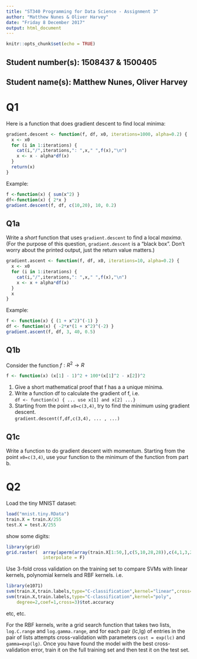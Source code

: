 ```yaml
---
title: "ST340 Programming for Data Science - Assignment 3"
author: "Matthew Nunes & Oliver Harvey"
date: "Friday 8 December 2017"
output: html_document
---
```


```r
knitr::opts_chunk$set(echo = TRUE)
```

## Student number(s): 1508437 & 1500405
## Student name(s): Matthew Nunes, Oliver Harvey


# Q1 
Here is a function that does gradient descent to find local minima:

```r
gradient.descent <- function(f, df, x0, iterations=1000, alpha=0.2) {
  x <- x0
  for (i in 1:iterations) {
    cat(i,"/",iterations,": ",x," ",f(x),"\n")
    x <- x - alpha*df(x)
  }
  return(x)
}
```

Example:
```r
f <-function(x) { sum(x^2) }
df<-function(x) { 2*x }
gradient.descent(f, df, c(10,20), 10, 0.2)
```

## Q1a
Write a _short_ function that uses `gradient.descent` to find a local _maxima_.
(For the purpose of this question, `gradient.descent` is a "black box". 
Don't worry about the printed output, just the return value matters.)

```r
gradient.ascent <- function(f, df, x0, iterations=10, alpha=0.2) {
  x <- x0
  for (i in 1:iterations) {
    cat(i,"/",iterations,": ",x," ",f(x),"\n")
    x <- x + alpha*df(x)
  }
  x
}
```

Example:
```r
f <- function(x) { (1 + x^2)^(-1) } 
df <- function(x) { -2*x*(1 + x^2)^(-2) }
gradient.ascent(f, df, 3, 40, 0.5)  
```


## Q1b
 Consider the function $f : R^2 \to R$  
```r
f <- function(x) (x[1] - 1)^2 + 100*(x[1]^2 - x[2])^2
```

(@) Give a short mathematical proof that f has a a unique minima.
(@) Write a function df to calculate the gradient of f, i.e.  
`df <- function(x) { ... use x[1] and x[2] ...}`  
(@) Starting from the point `x0=c(3,4)`, try to find the minimum using gradient descent.  
`gradient.descent(f,df,c(3,4), ... , ...)`

## Q1c
Write a function to do gradient descent with momentum.
Starting from the point `x0=c(3,4)`, use your function to the minimum of the function from part b.

# Q2
Load the tiny MNIST dataset:
```r
load("mnist.tiny.RData")
train.X = train.X/255
test.X = test.X/255
```

show some digits:
```r
library(grid)
grid.raster(  array(aperm(array(train.X[1:50,],c(5,10,28,28)),c(4,1,3,2)),c(140,280)),
              interpolate = F)
```

Use 3-fold cross validation on the training set to compare SVMs with linear kernels,
polynomial kernels and RBF kernels.
i.e.
```r
library(e1071)
svm(train.X,train.labels,type="C-classification",kernel="linear",cross=3)$tot.accuracy
svm(train.X,train.labels,type="C-classification",kernel="poly",
    degree=2,coef=1,cross=3)$tot.accuracy
```
etc, etc.

For the RBF kernels, write a grid search function that takes two lists,
`log.C.range` and `log.gamma.range`, and for each pair (lc,lg) of entries
in the pair of lists attempts cross-validation with parameters
`cost = exp(lc)` and `gamma=exp(lg)`.
Once you have found the model with the best cross-validation error,
train it on the full training set and then test it on the test set.

